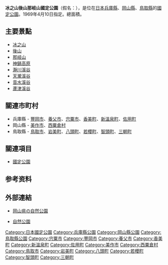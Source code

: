 {{Infobox protected area
| name            = 冰之山後山那岐山國定公園
| alt_name        = {{lang|ja|氷ノ山後山那岐山国定公園}}
| iucn_category   = V
| photo           = Hyonosen01s1600.jpg
| photo_width     = 
| photo_caption   = 冰之山 (冰之山國際滑雪場)
| map             = Japan
| map_width       = 250
| location        = [[兵庫縣|兵庫縣]]、[[岡山縣|岡山縣]]、[[鳥取縣|鳥取縣]]
| nearest_city    = 
| lat_d = 35
| lat_m = 20
| lat_s = 17
| lat_NS = N
| long_d = 134
| long_m = 29
| long_s = 2
| long_EW = E 
| area            = {{convert|48803|ha|km2|sigfig=3}}
| established     = 1969年4月10日
| visitation_num  = 3,359,000人次
| visitation_year = 2010年
| visitation_ref  = <ref>{{Cite web |url=http://www.env.go.jp/park/doc/data/quasi/qnp_81.pdf |title=国定公園の利用者数（公園、年次別） |accessdate=2012-08-03 |work=関連法令・各種資料 > 自然保護各種データ |publisher=環境省自然環境局 |date= |archive-date=2012-03-01 |archive-url=https://web.archive.org/web/20120301083233/http://www.env.go.jp/park/doc/data/quasi/qnp_81.pdf |dead-url=no }}</ref>
| governing_body  = 兵庫縣廳、岡山縣廳、鳥取縣廳
| url             = 
}}
'''冰之山後山那岐山國定公園'''（假名：{{lang|ja|ひょうのせんうしろやまなぎさんこくていこうえん}}），是位在[[日本|日本]][[兵庫縣|兵庫縣]]、[[岡山縣|岡山縣]]、[[鳥取縣|鳥取縣]]的[[國定公園|國定公園]]。1969年4月10日指定。總面積{{convert|48803|ha}}。

== 主要景點 ==
* [[冰之山|冰之山]]
* [[後山|後山]]
* [[那岐山|那岐山]]
* [[神鍋高原|神鍋高原]]
* [[瀞川溪谷|瀞川溪谷]]
* [[天瀧溪谷|天瀧溪谷]]
* [[音水溪谷|音水溪谷]]
* [[蘆津溪谷|蘆津溪谷]]

== 關連市町村 ==
* 兵庫縣 - [[豐岡市|豐岡市]]、[[養父市|養父市]]、[[宍粟市|宍粟市]]、[[香美町|香美町]]、[[新溫泉町|新溫泉町]]、[[佐用町|佐用町]]
* 岡山縣 - [[美作市|美作市]]、[[西粟倉村|西粟倉村]]
* 鳥取縣 - [[鳥取市|鳥取市]]、[[岩美町|岩美町]]、[[八頭町|八頭町]]、[[若櫻町|若櫻町]]、[[智頭町|智頭町]]、[[三朝町|三朝町]]

== 關連項目 ==
* [[國定公園|國定公園]]

==参考资料==
{{Reflist}}

== 外部連結 ==
{{commonscat|Hyonosen-Ushiroyama-Nagisan Quasi-National Park}}
* {{ja}}[https://web.archive.org/web/20100306010250/http://www.pref.okayama.jp/soshiki/detail.html?lif_id=6769 岡山県の自然公園]
* {{ja}}[http://www.pref.tottori.lg.jp/dd.aspx?menuid=45320 自然公園]{{Wayback|url=http://www.pref.tottori.lg.jp/dd.aspx?menuid=45320 |date=20111118023145 }}

{{国定公园列表}}
{{DEFAULTSORT:Hyonosen Ushiroyama Nagisan}}

[[Category:日本國定公園|Category:日本國定公園]]
[[Category:兵庫縣公園|Category:兵庫縣公園]]
[[Category:岡山縣公園|Category:岡山縣公園]]
[[Category:鳥取縣公園|Category:鳥取縣公園]]
[[Category:宍粟市|Category:宍粟市]]
[[Category:豐岡市|Category:豐岡市]]
[[Category:養父市|Category:養父市]]
[[Category:香美町|Category:香美町]]
[[Category:新溫泉町|Category:新溫泉町]]
[[Category:佐用町|Category:佐用町]]
[[Category:美作市|Category:美作市]]
[[Category:西粟倉村|Category:西粟倉村]]
[[Category:鳥取市|Category:鳥取市]]
[[Category:岩美町|Category:岩美町]]
[[Category:八頭町|Category:八頭町]]
[[Category:若櫻町|Category:若櫻町]]
[[Category:智頭町|Category:智頭町]]
[[Category:三朝町|Category:三朝町]]